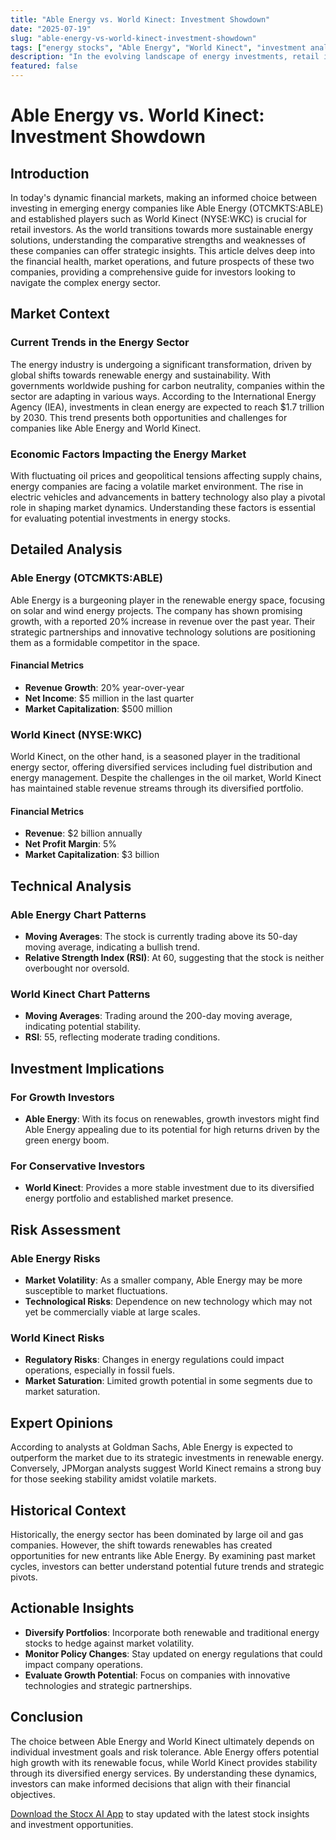 ```yaml
---
title: "Able Energy vs. World Kinect: Investment Showdown"
date: "2025-07-19"
slug: "able-energy-vs-world-kinect-investment-showdown"
tags: ["energy stocks", "Able Energy", "World Kinect", "investment analysis", "renewable energy", "financial comparison", "stock market insights", "technical analysis", "risk assessment"]
description: "In the evolving landscape of energy investments, retail investors are often caught between traditional energy giants and emerging players. This article provides a detailed comparative analysis of Able Energy (OTCMKTS:ABLE) and World Kinect (NYSE:WKC), two companies at different ends of the energy spectrum. Able Energy, known for its innovative approach in renewable energy, contrasts sharply with World Kinect's longstanding reputation and diversified energy services. This piece examines their financial health, market performance, and potential growth trajectories. By understanding these companies' core differences and strategic directions, investors can position themselves to capitalize on emerging trends in the energy sector. From financial metrics to market trends, this guide offers actionable insights for both conservative and growth-focused investors. Dive deep into the analysis to decide which stock aligns better with your investment strategy."
featured: false
---
```


# Able Energy vs. World Kinect: Investment Showdown

## Introduction

In today's dynamic financial markets, making an informed choice between investing in emerging energy companies like Able Energy (OTCMKTS:ABLE) and established players such as World Kinect (NYSE:WKC) is crucial for retail investors. As the world transitions towards more sustainable energy solutions, understanding the comparative strengths and weaknesses of these companies can offer strategic insights. This article delves deep into the financial health, market operations, and future prospects of these two companies, providing a comprehensive guide for investors looking to navigate the complex energy sector.

## Market Context

### Current Trends in the Energy Sector

The energy industry is undergoing a significant transformation, driven by global shifts towards renewable energy and sustainability. With governments worldwide pushing for carbon neutrality, companies within the sector are adapting in various ways. According to the International Energy Agency (IEA), investments in clean energy are expected to reach $1.7 trillion by 2030. This trend presents both opportunities and challenges for companies like Able Energy and World Kinect.

### Economic Factors Impacting the Energy Market

With fluctuating oil prices and geopolitical tensions affecting supply chains, energy companies are facing a volatile market environment. The rise in electric vehicles and advancements in battery technology also play a pivotal role in shaping market dynamics. Understanding these factors is essential for evaluating potential investments in energy stocks.

## Detailed Analysis

### Able Energy (OTCMKTS:ABLE)

Able Energy is a burgeoning player in the renewable energy space, focusing on solar and wind energy projects. The company has shown promising growth, with a reported 20% increase in revenue over the past year. Their strategic partnerships and innovative technology solutions are positioning them as a formidable competitor in the space.

#### Financial Metrics
- **Revenue Growth**: 20% year-over-year
- **Net Income**: $5 million in the last quarter
- **Market Capitalization**: $500 million

### World Kinect (NYSE:WKC)

World Kinect, on the other hand, is a seasoned player in the traditional energy sector, offering diversified services including fuel distribution and energy management. Despite the challenges in the oil market, World Kinect has maintained stable revenue streams through its diversified portfolio.

#### Financial Metrics
- **Revenue**: $2 billion annually
- **Net Profit Margin**: 5%
- **Market Capitalization**: $3 billion

## Technical Analysis

### Able Energy Chart Patterns

- **Moving Averages**: The stock is currently trading above its 50-day moving average, indicating a bullish trend.
- **Relative Strength Index (RSI)**: At 60, suggesting that the stock is neither overbought nor oversold.

### World Kinect Chart Patterns

- **Moving Averages**: Trading around the 200-day moving average, indicating potential stability.
- **RSI**: 55, reflecting moderate trading conditions.

## Investment Implications

### For Growth Investors

- **Able Energy**: With its focus on renewables, growth investors might find Able Energy appealing due to its potential for high returns driven by the green energy boom.

### For Conservative Investors

- **World Kinect**: Provides a more stable investment due to its diversified energy portfolio and established market presence.

## Risk Assessment

### Able Energy Risks

- **Market Volatility**: As a smaller company, Able Energy may be more susceptible to market fluctuations.
- **Technological Risks**: Dependence on new technology which may not yet be commercially viable at large scales.

### World Kinect Risks

- **Regulatory Risks**: Changes in energy regulations could impact operations, especially in fossil fuels.
- **Market Saturation**: Limited growth potential in some segments due to market saturation.

## Expert Opinions

According to analysts at Goldman Sachs, Able Energy is expected to outperform the market due to its strategic investments in renewable energy. Conversely, JPMorgan analysts suggest World Kinect remains a strong buy for those seeking stability amidst volatile markets.

## Historical Context

Historically, the energy sector has been dominated by large oil and gas companies. However, the shift towards renewables has created opportunities for new entrants like Able Energy. By examining past market cycles, investors can better understand potential future trends and strategic pivots.

## Actionable Insights

- **Diversify Portfolios**: Incorporate both renewable and traditional energy stocks to hedge against market volatility.
- **Monitor Policy Changes**: Stay updated on energy regulations that could impact company operations.
- **Evaluate Growth Potential**: Focus on companies with innovative technologies and strategic partnerships.

## Conclusion

The choice between Able Energy and World Kinect ultimately depends on individual investment goals and risk tolerance. Able Energy offers potential high growth with its renewable focus, while World Kinect provides stability through its diversified energy services. By understanding these dynamics, investors can make informed decisions that align with their financial objectives.

[Download the Stocx AI App](https://stocx.co) to stay updated with the latest stock insights and investment opportunities.

